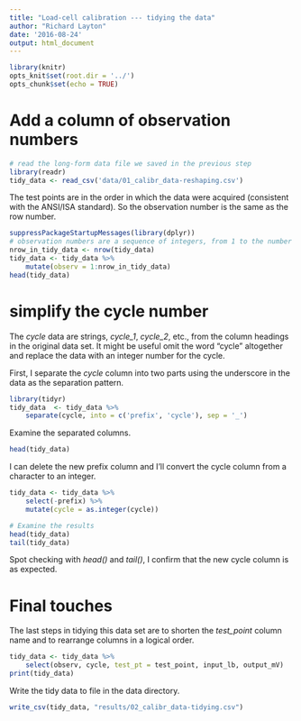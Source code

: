 ```yaml
---
title: "Load-cell calibration --- tidying the data"
author: "Richard Layton"
date: '2016-08-24'
output: html_document
---
```


```r
library(knitr)
opts_knit$set(root.dir = '../')
opts_chunk$set(echo = TRUE)
```

# Add a column of observation numbers

```r
# read the long-form data file we saved in the previous step 
library(readr)
tidy_data <- read_csv('data/01_calibr_data-reshaping.csv')
```

The test points are in the order in which the data were acquired (consistent with the ANSI/ISA standard). So the observation number is the same as the row number. 

```r
suppressPackageStartupMessages(library(dplyr))
# observation numbers are a sequence of integers, from 1 to the number of rows
nrow_in_tidy_data <- nrow(tidy_data)
tidy_data <- tidy_data %>%
	mutate(observ = 1:nrow_in_tidy_data)
head(tidy_data)
```

# simplify the cycle number

The *cycle* data are strings, *cycle_1*, *cycle_2*, etc., from the column headings in the original data set. It might be useful omit the word "cycle" altogether and replace the data with an integer number for the cycle. 

First, I separate the *cycle* column into two parts using the underscore in the data as the separation pattern. 

```r
library(tidyr)
tidy_data  <- tidy_data %>%
	separate(cycle, into = c('prefix', 'cycle'), sep = '_')
```

Examine the separated columns.

```r
head(tidy_data)
```

I can delete the new prefix column and I'll convert the cycle column from a character to an integer. 

```r
tidy_data <- tidy_data %>%
	select(-prefix) %>%
	mutate(cycle = as.integer(cycle))
```

```r
# Examine the results
head(tidy_data)
tail(tidy_data)
```

Spot checking with *head()* and *tail()*, I confirm that the new cycle column is as expected. 

# Final touches 

The last steps in tidying this data set are to shorten the *test_point* column name and to rearrange columns in a logical order. 

```r
tidy_data <- tidy_data %>%
	select(observ, cycle, test_pt = test_point, input_lb, output_mV)
print(tidy_data)
```

Write the tidy data to file in the data directory.

```r
write_csv(tidy_data, "results/02_calibr_data-tidying.csv")
```

    
    

